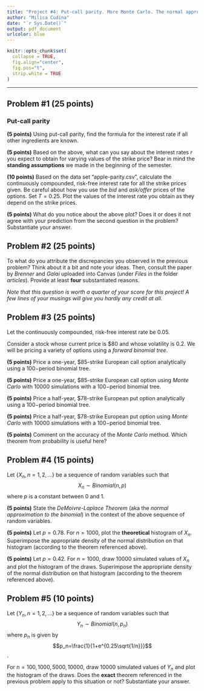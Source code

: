 ```yaml
---
title: "Project #4: Put-call parity. More Monte Carlo. The normal approximation to the binomial."
author: "Milica Cudina"
date: "`r Sys.Date()`"
output: pdf_document
urlcolor: blue
---
```

<!-- The author of this template is Dr. Gordan Zitkovic.-->
<!-- The code chunk below contains some settings that will  -->
<!-- make your R code look better in the output pdf file.  -->
<!-- If you are curious about what each option below does, -->
<!-- go to https://yihui.org/knitr/options/ -->
<!-- If not, feel free to disregard everything ...  -->
```r
knitr::opts_chunk$set(
  collapse = TRUE,
  fig.align="center",
  fig.pos="t",
  strip.white = TRUE
)
```
<!-- ... down to here. -->

---

## Problem #1 (25 points)
### Put-call parity
**(5 points)**
Using put-call parity, find the formula for the interest rate if all other ingredients are known. 

**(5 points)** 
Based on the above, what can you say about the interest rates $r$ you expect to obtain for varying values of the strike price? Bear in mind the **standing assumptions** we made in the beginning of the semester. 

**(10 points)**
Based on the data set "apple-parity.csv", calculate the continuously compounded, risk-free interest rate for all the strike prices given. Be careful about how you use the *bid* and *ask/offer* prices of the options. Set $T=0.25$. Plot the values of the interest rate you obtain as they depend on the strike prices. 

**(5 points)**
What do you notice about the above plot? Does it or does it not agree with your prediction from the second question in the problem? Substantiate your answer. 

## Problem #2 (25 points)
To what do you attribute the discrepancies you observed in the previous problem? Think about it a bit and note your ideas. Then, consult the paper by *Brenner* and *Galai* uploaded into Canvas (under *Files* in the folder *articles*). Provide at least **four** substantiated reasons. 

*Note that this question is worth a quarter of your score for this project! A few lines of your musings will give you hardly any credit at all.*

## Problem #3 (25 points)
Let the continuously compounded, risk-free interest rate be $0.05$. 

Consider a stock whose current price is \$80 and whose volatility is $0.2$. We will be pricing a variety of options using a *forward binomial tree*. 

**(5 points)** 
Price a one-year, \$85-strike European call option analytically using a $100-$period binomial tree. 

**(5 points)** 
Price a one-year, \$85-strike European call option using *Monte Carlo* with 10000 simulations with a $100-$period binomial tree. 

**(5 points)** 
Price a half-year, \$78-strike European put option analytically using a $100-$period binomial tree. 

**(5 points)** 
Price a half-year, \$78-strike European put option using *Monte Carlo* with 10000 simulations with a $100-$period binomial tree. 

**(5 points)** 
Comment on the accuracy of the *Monte Carlo* method. Which theorem from probability is useful here?

## Problem #4 (15 points)
Let $\{X_n, n = 1, 2, \dots\}$ be a sequence of random variables such that 
$$X_n \sim Binomial(n, p)$$ where $p$ is a constant between $0$ and $1$. 

**(5 points)** 
State the *DeMoivre-Laplace Theorem* (aka the *normal approximation to the binomial*) in the context of the above sequence of random variables. 

**(5 points)**
Let $p=0.78$. For $n=1000$, plot the **theoretical** histogram of $X_n$. Superimpose the appropriate density of the normal distribution on that histogram (according to the theorem referenced above). 

**(5 points)** 
Let $p=0.42$. 
For $n=1000$, draw $10000$ simulated values of $X_n$ and plot the histogram of the draws. Superimpose the appropriate density of the normal distribution on that histogram (according to the theorem referenced above). 

## Problem #5 (10 points)
Let $\{Y_n, n = 1, 2, \dots\}$ be a sequence of random variables such that 
$$Y_n \sim Binomial(n, p_n)$$ where $p_n$ is given by
$$p_n=\frac{1}{1+e^{0.25\sqrt{1/n}}}$$.

For $n=100, 1000, 5000, 10000$, draw $10000$ simulated values of $Y_n$ and plot the histogram of the draws. Does the **exact** theorem referenced in the previous problem apply to this situation or not? Substantiate your answer. 


